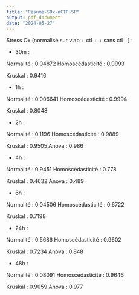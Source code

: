 ```yaml
---
title: "Résumé-SOx-nCTP-SP"
output: pdf_document
date: "2024-05-27"
---
```


Stress Ox (normalisé sur viab + ctl + + sans ctl +) :

- 30m : 

Normalité : 0.04872
Homoscédasticité : 0.9993

Kruskal :  0.9416

- 1h :

Normalité : 0.006641
Homoscédasticité : 0.9994

Kruskal : 0.8048

- 2h : 

Normalité : 0.1196
Homoscédasticité : 0.9889

Kruskal : 0.9505
Anova : 0.986

- 4h : 

Normalité : 0.9451
Homoscédasticité : 0.778

Kruskal : 0.4632
Anova : 0.489

- 6h : 

Normalité : 0.04506
Homoscédasticité : 0.6722

Kruskal : 0.7198


- 24h :

Normalité : 0.5686
Homoscédasticité : 0.9602

Kruskal : 0.7234
Anova : 0.848

- 48h : 

Normalité : 0.08091
Homoscédasticité : 0.9646

Kruskal : 0.9059
Anova : 0.977
